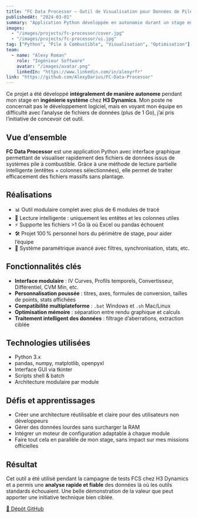 ```yaml
---
title: "FC Data Processor – Outil de Visualisation pour Données de Pile à Combustible"
publishedAt: "2024-03-01"
summary: "Application Python développée en autonomie durant un stage en ingénierie système pour faciliter l’analyse de fichiers volumineux"
images:
  - "/images/projects/fc-processor/cover.jpg"
  - "/images/projects/fc-processor/ui.jpg"
tag: ["Python", "Pile à Combustible", "Visualisation", "Optimisation"]
team:
  - name: "Alexy Roman"
    role: "Ingénieur Software"
    avatar: "/images/avatar.png"
    linkedIn: "https://www.linkedin.com/in/alexyrfr"
link: "https://github.com/AlexyDarius/FC-Data-Processor"
---
```


Ce projet a été développé **intégralement de manière autonome** pendant mon stage en **ingénierie système** chez **H3 Dynamics**. Mon poste ne concernait pas le développement logiciel, mais en voyant mon équipe en difficulté avec l’analyse de fichiers de données (plus de 1 Go), j’ai pris l’initiative de concevoir cet outil.

## Vue d’ensemble

**FC Data Processor** est une application Python avec interface graphique permettant de visualiser rapidement des fichiers de données issus de systèmes pile à combustible. Grâce à une méthode de lecture partielle intelligente (entêtes + colonnes sélectionnées), elle permet de traiter efficacement des fichiers massifs sans plantage.

## Réalisations

- 📊 Outil modulaire complet avec plus de 6 modules de tracé
- 🧠 Lecture intelligente : uniquement les entêtes et les colonnes utiles
- ⚡ Supporte les fichiers >1 Go là où Excel ou pandas échouent
- 🛠 Projet 100 % personnel hors du périmètre de stage, pour aider l’équipe
- 🧪 Système paramétrique avancé avec filtres, synchronisation, stats, etc.

## Fonctionnalités clés

- **Interface modulaire** : IV Curves, Profils temporels, Convertisseur, Différentiel, CVM Min, etc.
- **Personnalisation poussée** : titres, axes, formules de conversion, tailles de points, stats affichées
- **Compatibilité multiplateforme** : `.bat` Windows et `.sh` Mac/Linux
- **Optimisation mémoire** : séparation entre rendu graphique et calculs
- **Traitement intelligent des données** : filtrage d’aberrations, extraction ciblée

## Technologies utilisées

- Python 3.x
- pandas, numpy, matplotlib, openpyxl
- Interface GUI via tkinter
- Scripts shell & batch
- Architecture modulaire par module

## Défis et apprentissages

- Créer une architecture réutilisable et claire pour des utilisateurs non développeurs
- Gérer des données lourdes sans surcharger la RAM
- Intégrer un moteur de configuration adaptable à chaque module
- Faire tout cela en parallèle de mon stage, sans impact sur mes missions officielles

## Résultat

Cet outil a été utilisé pendant la campagne de tests FCS chez H3 Dynamics et a permis une **analyse rapide et fiable** des données là où les outils standards échouaient. Une belle démonstration de la valeur que peut apporter une initiative technique bien ciblée.

[🔗 Dépôt GitHub](https://github.com/AlexyDarius/FC-Data-Processor)
